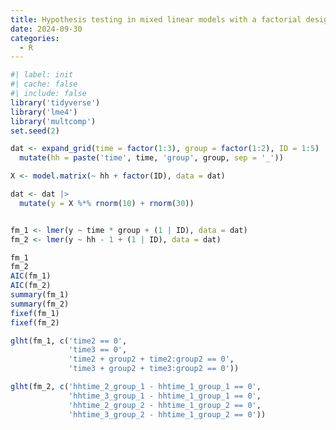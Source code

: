 ```yaml
---
title: Hypothesis testing in mixed linear models with a factorial design
date: 2024-09-30
categories:
  - R
---
```


```r
#| label: init
#| cache: false
#| include: false
library('tidyverse')
library('lme4')
library('multcomp')
set.seed(2)
```

```r
dat <- expand_grid(time = factor(1:3), group = factor(1:2), ID = 1:5) |> 
  mutate(hh = paste('time', time, 'group', group, sep = '_'))

X <- model.matrix(~ hh + factor(ID), data = dat)

dat <- dat |> 
  mutate(y = X %*% rnorm(10) + rnorm(30))


fm_1 <- lmer(y ~ time * group + (1 | ID), data = dat)
fm_2 <- lmer(y ~ hh - 1 + (1 | ID), data = dat)

fm_1
fm_2
AIC(fm_1)
AIC(fm_2)
summary(fm_1)
summary(fm_2)
fixef(fm_1)
fixef(fm_2)

glht(fm_1, c('time2 == 0',
             'time3 == 0',
             'time2 + group2 + time2:group2 == 0',
             'time3 + group2 + time3:group2 == 0'))

glht(fm_2, c('hhtime_2_group_1 - hhtime_1_group_1 == 0',
             'hhtime_3_group_1 - hhtime_1_group_1 == 0',
             'hhtime_2_group_2 - hhtime_1_group_2 == 0',
             'hhtime_3_group_2 - hhtime_1_group_2 == 0'))
```

